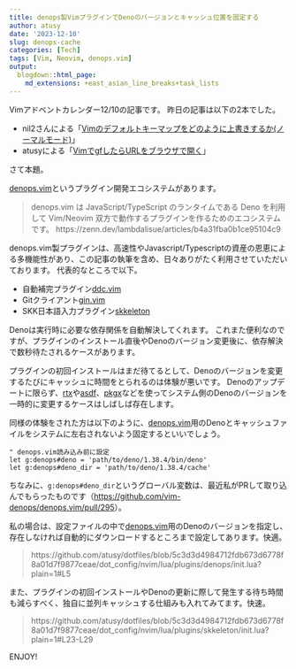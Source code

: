 ```yaml
---
title: denops製VimプラグインでDenoのバージョンとキャッシュ位置を固定する
author: atusy
date: '2023-12-10'
slug: denops-cache
categories: [Tech]
tags: [Vim, Neovim, denops.vim]
output:
  blogdown::html_page:
    md_extensions: +east_asian_line_breaks+task_lists
---
```


Vimアドベントカレンダー12/10の記事です。
昨日の記事は以下の2本でした。

- nil2さんによる「[Vimのデフォルトキーマップをどのように上書きするか(ノーマルモード)](https://zenn.dev/nil2/articles/802f115673b9ba)」
- atusyによる「[VimでgfしたらURLをブラウザで開く](https://blog.atusy.net/2023/12/09/gf-open-url/)」

さて本題。

[denops.vim]というプラグイン開発エコシステムがあります。

> denops.vim は JavaScript/TypeScript のランタイムである Deno を利用して Vim/Neovim 双方で動作するプラグインを作るためのエコシステムです。
> https://zenn.dev/lambdalisue/articles/b4a31fba0b1ce95104c9

denops.vim製プラグインは、高速性やJavascript/Typescriptの資産の恩恵による多機能性があり、この記事の執筆を含め、日々ありがたく利用させていただいております。
代表的なところで以下。

- 自動補完プラグイン[ddc.vim](https://github.com/Shougo/ddc.vim)
- Gitクライアント[gin.vim](https://github.com/lambdalisue/gin.vim)
- SKK日本語入力プラグイン[skkeleton](https://github.com/vim-skk/skkeleton)


Denoは実行時に必要な依存関係を自動解決してくれます。
これまた便利なのですが、プラグインのインストール直後やDenoのバージョン変更後に、依存解決で数秒待たされるケースがあります。

プラグインの初回インストールはまだ待てるとして、Denoのバージョンを変更するたびにキャッシュに時間をとられるのは体験が悪いです。
Denoのアップデートに限らず、[rtx](https://github.com/jdx/rtx)や[asdf](asdf-vm.com/)、[pkgx](https://pkgx.sh)などを使ってシステム側のDenoのバージョンを一時的に変更するケースはしばしば存在します。

同様の体験をされた方は以下のように、[denops.vim]用のDenoとキャッシュファイルをシステムに左右されないよう固定するといいでしょう。

``` vim
" denops.vim読み込み前に設定
let g:denops#deno = 'path/to/deno/1.38.4/bin/deno'
let g:denops#deno_dir = 'path/to/deno/1.38.4/cache'
```

ちなみに、`g:denops#deno_dir`というグローバル変数は、最近私がPRして取り込んでもらったものです（<https://github.com/vim-denops/denops.vim/pull/295>）。

私の場合は、設定ファイルの中で[denops.vim]用のDenoのバージョンを指定し、存在しなければ自動的にダウンロードするところまで設定してあります。快適。

> https://github.com/atusy/dotfiles/blob/5c3d3d4984712fdb673d6778f8a01d7f9877ceae/dot_config/nvim/lua/plugins/denops/init.lua?plain=1#L5

また、プラグインの初回インストールやDenoの更新に際して発生する待ち時間も減らすべく、独自に並列キャッシュする仕組みも入れてみてます。快速。

> https://github.com/atusy/dotfiles/blob/5c3d3d4984712fdb673d6778f8a01d7f9877ceae/dot_config/nvim/lua/plugins/skkeleton/init.lua?plain=1#L23-L29

ENJOY!


[denops.vim]: https://github.com/vim-denops/denops.vim
